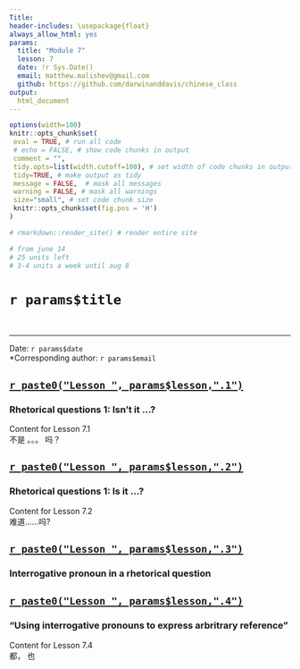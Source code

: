 ```yaml
---
Title: 
header-includes: \usepackage{float}
always_allow_html: yes
params: 
  title: "Module 7"
  lesson: 7
  date: !r Sys.Date()
  email: matthew.malishev@gmail.com 
  github: https://github.com/darwinanddavis/chinese_class   
output:
  html_document
---
```


<!-- ---------------------------------------------------------------- -->
<!-- ----------------------- rmd settings --------------------------- -->
<!-- ---------------------------------------------------------------- -->

<!-- rmd settings -->
```r
options(width=100)
knitr::opts_chunk$set(
 eval = TRUE, # run all code
 # echo = FALSE, # show code chunks in output 
 comment = "",
 tidy.opts=list(width.cutoff=100), # set width of code chunks in output
 tidy=TRUE, # make output as tidy
 message = FALSE,  # mask all messages
 warning = FALSE, # mask all warnings 
 size="small", # set code chunk size
 knitr::opts_chunk$set(fig.pos = 'H')
)

# rmarkdown::render_site() # render entire site

# from june 14
# 25 units left
# 3-4 units a week until aug 8

```

# `r params$title`  

\  

******    


\newpage   

Date: `r params$date`  
*Corresponding author: `r params$email`     


## [`r paste0("Lesson ", params$lesson,".1")`](`r paste0('lesson',params$lesson,'_',1,'.html')`)    

### Rhetorical questions 1: Isn't it ...?  
Content for Lesson 7.1  
不是 。。。 吗？    

## [`r paste0("Lesson ", params$lesson,".2")`](`r paste0('lesson',params$lesson,'_',2,'.html')`)   

### Rhetorical questions 1: Is it ...?  
Content for Lesson 7.2  
难道……吗?  

## [`r paste0("Lesson ", params$lesson,".3")`](`r paste0('lesson',params$lesson,'_',3,'.html')`)   

### Interrogative pronoun in a rhetorical question    

## [`r paste0("Lesson ", params$lesson,".4")`](`r paste0('lesson',params$lesson,'_',4,'.html')`)   
  
### "Using interrogative pronouns to express arbritrary reference"      
Content for Lesson 7.4  
都， 也  
 

  


  











  
